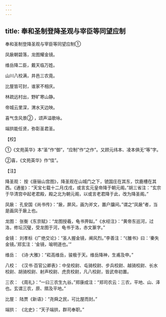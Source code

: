 ```yaml
---
---
---
```

title: 奉和圣制登降圣观与宰臣等同望应制
---



奉和圣制登降圣观与宰臣等同望应制①


凤扆朝碧落，龙图耀金镜。

维岳降二臣，戴天临万姓。

山川八校满，井邑三农竟。

比屋皆可封，谁家不相庆。

林疏远村出，野旷寒山静。

帝城云里深，渭水天边映。

喜气含风景② ，颂声溢歌咏。

端拱能任贤，弥彰圣君圣。

【校】

①《文苑英华》本“圣”作“御”，“应制”作“之作”。又顾元纬本、凌本俱无“等”字。

②喜，《文苑英华》作“佳”。

【注】

降圣观： 按《唐骊山宫图》，降圣观在山城门之下，虢国庄在其东，饮鹿槽在其西。《通鉴》：“天宝七载十二月戊戌，或言玄元皇帝降于朝元阁。”胡三省注：“玄宗于华清宫中起老君殿，殿之北为朝元阁，以或言老君降于此，改为降圣阁。”

凤扆： 孔安国《尚书传》：“扆，屏风，画为斧文，置户牖间。”谓之“凤扆”者，当是画凤于扆上也。

龙图： 张衡《东京赋》：“龙图授羲，龟书畀姒。”《水经注》：“黄帝东巡河，过洛，修坛沉璧，受龙图于河，龟书于洛，赤文篆字。”

金镜： 刘孝标《广绝交论》：“圣人握金镜，阐风烈。”李善注：“《雒书》曰：‘秦失金镜。’郑玄注：‘金镜，喻明道也。’”

维岳： 《诗·大雅》：“崧高维岳，骏极于天。维岳降神，生甫及申。”

八校： 《汉书·百官公卿表》：中垒校尉、屯骑校尉、步兵校尉、越骑校尉、长水校尉、胡骑校尉、射声校尉、虎贲校尉，凡八校尉，皆武帝初置。

三农： 《周礼》：“一曰三农生九谷。”郑康成注：“郑司农云：三农，平地、山、泽也。玄谓三农，原、隰及平地。”

比屋： 陆贾《新语》：“尧舜之民，可比屋而封。”

端拱： 《北史》：“天子端拱，群司奉职。”